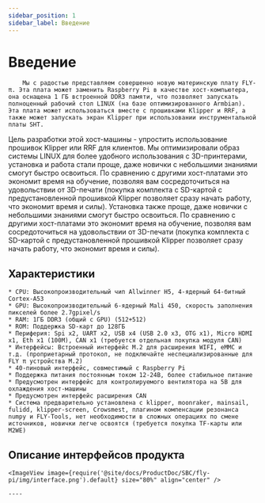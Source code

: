 ```yaml
---
sidebar_position: 1
sidebar_label: Введение
---
```




# Введение

        Мы с радостью представляем совершенно новую материнскую плату FLY-π. Эта плата может заменить Raspberry Pi в качестве хост-компьютера, она оснащена 1 ГБ встроенной DDR3 памяти, что позволяет запускать полноценный рабочий стол LINUX (на базе оптимизированного Armbian). Эта плата может использоваться вместе с прошивками Klipper и RRF, а также может запускать экран Klipper при использовании инструментальной платы SHT.

Цель разработки этой хост-машины - упростить использование прошивок Klipper или RRF для клиентов. Мы оптимизировали образ системы LINUX для более удобного использования с 3D-принтерами, установка и работа стали проще, даже новички с небольшими знаниями смогут быстро освоиться. По сравнению с другими хост-платами это экономит время на обучение, позволяя вам сосредоточиться на удовольствии от 3D-печати (покупка комплекта с SD-картой с предустановленной прошивкой Klipper позволяет сразу начать работу, что экономит время и силы). Установка также проще, даже новички с небольшими знаниями смогут быстро освоиться. По сравнению с другими хост-платами это экономит время на обучение, позволяя вам сосредоточиться на удовольствии от 3D-печати (покупка комплекта с SD-картой с предустановленной прошивкой Klipper позволяет сразу начать работу, что экономит время и силы).

## Характеристики

    * CPU: Высокопроизводительный чип Allwinner H5, 4-ядерный 64-битный Cortex-A53
    * GPU: Высокопроизводительный 6-ядерный Mali 450, скорость заполнения пикселей более 2.7gpixel/s
    * RAM: 1ГБ DDR3 (общий с GPU) (512+512)
    * ROM: Поддержка SD-карт до 128ГБ
    * Периферия: Spi x2, UART x2, USB x4 (USB 2.0 x3, OTG x1), Micro HDMI x1, Eth x1 (100М), CAN x1 (требуется отдельная покупка модуля CAN)
    * Интерфейсы: Встроенный интерфейс M.2 для расширения WIFI, eMMC и т.д. (проприетарный протокол, не подключайте неспециализированные для FLY π устройства M.2)
    * 40-пиновый интерфейс, совместимый с Raspberry Pi
    * Поддержка питания постоянным током 12-24В, более стабильное питание
    * Предусмотрен интерфейс для контролируемого вентилятора на 5В для охлаждения хост-машины
    * Предусмотрен интерфейс расширения CAN
    * Система предварительно установлена с klipper, moonraker, mainsail, fulidd, klipper-screen, Crowsmest, плагином компенсации резонанса numpy и FLY-Tools, нет необходимости в сложных операциях по смене источников, новички легче освоятся (требуется покупка TF-карты или M2WE)

## Описание интерфейсов продукта

    <ImageView image={require('@site/docs/ProductDoc/SBC/fly-pi/img/interface.png').default} size="80%" align="center" />

    ----